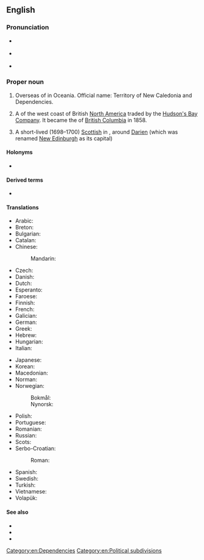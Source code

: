 ==English==
{{wikipedia}}

===Pronunciation===
* {{a|UK}} {{IPA|/ˈnjuː ˌkæl.ɪˈdəʊ.ni.ə/|/ˈnjuː ˌkæl.əˈdəʊ.ni.ə/|lang=en}}
* {{a|US}} {{IPA|/ˈnu ˌkæl.ɪˈdoʊ.ni.ə/|/ˈnu ˌkæl.əˈdoʊ.ni.ə/|lang=en}}
* {{audio|en-us-New Caledonia.ogg|Audio (US)|lang=en}}

===Proper noun===
{{en-proper noun|head=[[new|New]] [[Caledonia]]}}

# Overseas {{l|en|territory}} of {{l|en|France}} in Oceania. Official name: Territory of New Caledonia and Dependencies.
# {{lb|en|historical}} A {{l|en|district}} of the west coast of British [[North America]] traded by the [[Hudson's Bay Company]]. It became the {{l|en|colony}} of [[British Columbia]] in 1858.
# {{lb|en|historical}} A short-lived (1698–1700) [[Scottish]] {{l|en|colony}} in {{l|en|Panama}}, around [[Darien]] (which was renamed [[New Edinburgh]] as its capital)

====Holonyms====
* {{l|en|Melanesia}}

====Derived terms====
* {{l|en|New Caledonian}}

====Translations====
{{trans-top|overseas territory of France}}
* Arabic: {{t|ar|كَالِيدُونِيَا اَلْجَدِيدَة|f}}
* Breton: {{t|br|Kaledonia Nevez}}
* Bulgarian: {{t|bg|Нова Каледония}}
* Catalan: {{t+|ca|Nova Caledònia|f}}
* Chinese:
*: Mandarin: {{t+|cmn|新喀里多尼亚|tr=Xīn-Kèliduōníyǎ|sc=Hani}}
* Czech: {{t|cs|Nová Kaledonie}}
* Danish: {{t|da|Ny Kaledonien}}
* Dutch: {{t+|nl|Nieuw-Caledonië|n}}
* Esperanto: {{t|eo|Nov-Kaledonio}}
* Faroese: {{t|fo|Ný Kaledonia|n}}
* Finnish: {{t+|fi|Uusi-Kaledonia}}
* French: {{t+|fr|Nouvelle-Calédonie|f}}
* Galician: {{t+|gl|Nova Caledonia|f}}
* German: {{t+|de|Neukaledonien|n}}
* Greek: {{t+|el|Νέα Καληδονία|f}}
* Hebrew: {{t|he|קלדוניה החדשה|tr=Kaledonia ha-Khadasha}}
* Hungarian: {{t+|hu|Új-Kaledónia}}
* Italian: {{t|it|Nuova Caledonia|f}}
{{trans-mid}}
* Japanese: {{t|ja|ニューカレドニア|tr=Nyūkaredonia}}
* Korean: {{t|ko|뉴칼레도니아|tr=Nyukalledonia}}
* Macedonian: {{t|mk|Но́ва Каледо́нија|f}}
* Norman: {{t|nrf|Nouvelle Calédonie|f}}
* Norwegian: 
*: Bokmål: {{t|nb|Ny-Caledonia}}
*: Nynorsk: {{t|nn|Ny-Caledonia}}
* Polish: {{t+|pl|Nowa Kaledonia|f}}
* Portuguese: {{t+|pt|Nova Caledónia|f}}
* Romanian: {{t|ro|Noua Caledonie|f}}
* Russian: {{t|ru|Но́вая Каледо́ния|f}}
* Scots: {{t|sco|New Caledon}}
* Serbo-Croatian:
*: Roman: {{t|sh|Nova Kaledonija|f}}
* Spanish: {{t+|es|Nueva Caledonia|f}}
* Swedish: {{t+|sv|Nya Kaledonien}}
* Turkish: {{t+|tr|Yeni Kaledonya}}
* Vietnamese: {{t|vi|Tân Thế giới}}
* Volapük: {{t+|vo|Nula-Kaledän}}
{{trans-bottom}}

====See also====
* {{l|en|Caledonia}}
* {{l|en|Kanak}}
* {{l|en|Appendix:Countries of the world|Countries of the world}}

[[Category:en:Dependencies]]
[[Category:en:Political subdivisions]]
